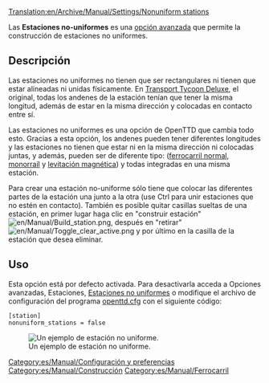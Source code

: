 [[Translation:en/Archive/Manual/Settings/Nonuniform stations]]

Las '''Estaciones no-uniformes''' es una [[es/Archive/Manual/Settings/Opciones avanzadas|opción avanzada]] que permite la construcción de estaciones no uniformes.

== Descripción ==
Las estaciones no uniformes no tienen que ser rectangulares ni tienen que estar alineadas ni unidas físicamente.
En [[es/Archive/OpenTTD/Transport Tycoon Deluxe|Transport Tycoon Deluxe]], el original, todas los andenes de la estación tenían que tener la misma longitud, además de estar en la misma dirección y colocadas en contacto entre sí.

Las estaciones no uniformes es una opción de OpenTTD que cambia todo esto. Gracias a esta opción, los andenes pueden tener diferentes longitudes y las estaciones no tienen que estar ni en la misma dirección ni colocadas juntas, y además, pueden ser de diferente tipo: ([[es/Manual/Base Set/Ferrocarril|ferrocarril normal]], [[es/Manual/Base Set/Monorraíl|monorraíl]] y [[es/Manual/Base Set/MagLev|levitación magnética]]) y todas integradas en una misma estación.

Para crear una estación no-uniforme sólo tiene que colocar las diferentes partes de la estación una junto a la otra (use Ctrl para unir estaciones que no estén en contacto). También es posible quitar casillas sueltas de una estación, en primer lugar haga clic en "construir estación" [[File:en/Manual/Build station.png]], después en "retirar" [[File:en/Manual/Toggle clear active.png]] y por último en la casilla de la estación que desea eliminar.

== Uso ==
Esta opción está por defecto activada. Para desactivarla acceda a Opciones avanzadas, Estaciones, [[es/Archive/Manual/Settings/Opciones avanzadas/Estaciones#estaciones-no-uniformes|Estaciones no uniformes]] o modifique el archivo de configuración del programa [[es/Archive/Manual/Settings/Openttd.cfg|openttd.cfg]] con el siguiente código:
<pre>[station]
nonuniform_stations = false</pre>
[[File:en/Archive/Manual/Settings/Nonuniform.png|center|frame|Un ejemplo de estación no uniforme.]]

[[Category:es/Manual/Configuración y preferencias]]
[[Category:es/Manual/Construcción]]
[[Category:es/Manual/Ferrocarril]]